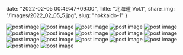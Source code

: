 date: "2022-02-05 00:49:47+09:00",
Title: "北海道 Vol.1",
share_img: "/images/2022_02_05_5.jpg",
slug: "hokkaido-1"
}

<img src="/images/2022_02_05_1.jpg" alt="post image" />
<img src="/images/2022_02_05_2.jpg" alt="post image" />
<img src="/images/2022_02_05_3.jpg" alt="post image" />
<img src="/images/2022_02_05_4.jpg" alt="post image" />
<img src="/images/2022_02_05_5.jpg" alt="post image" />
<img src="/images/2022_02_05_6.jpg" alt="post image" />
<img src="/images/2022_02_05_7.jpg" alt="post image" />
<img src="/images/2022_02_05_8.jpg" alt="post image" />
<img src="/images/2022_02_05_9.jpg" alt="post image" />
<img src="/images/2022_02_05_10.jpg" alt="post image" />
<img src="/images/2022_02_05_11.jpg" alt="post image" />
<img src="/images/2022_02_05_12.jpg" alt="post image" />
<img src="/images/2022_02_05_13.jpg" alt="post image" />
<img src="/images/2022_02_05_14.jpg" alt="post image" />
<img src="/images/2022_02_05_15.jpg" alt="post image" />
<img src="/images/2022_02_05_16.jpg" alt="post image" />
<img src="/images/2022_02_05_17.jpg" alt="post image" />